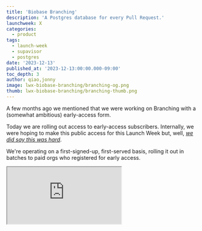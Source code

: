 ```yaml
---
title: 'Biobase Branching'
description: 'A Postgres database for every Pull Request.'
launchweek: X
categories:
  - product
tags:
  - launch-week
  - supavisor
  - postgres
date: '2023-12-13'
published_at: '2023-12-13:00:00.000-09:00'
toc_depth: 3
author: qiao,jonny
image: lwx-biobase-branching/branching-og.png
thumb: lwx-biobase-branching/branching-thumb.png
---
```


A few months ago we mentioned that we were working on Branching with a (somewhat ambitious) early-access form.

Today we are rolling out access to early-access subscribers. Internally, we were hoping to make this public access for this Launch Week but, well, [_we did say this was hard_](/blog/biobase-local-dev#biobase-branching-is-hard).

We're operating on a first-signed-up, first-served basis, rolling it out in batches to paid orgs who registered for early access.

<div className="video-container">
  <iframe
    className="w-full"
    src="https://www.youtube-nocookie.com/embed/peXKxavGnBo"
    title="YouTube video player"
    allow="accelerometer; autoplay; clipboard-write; encrypted-media; fullscreen; gyroscope; picture-in-picture; web-share"
    allowfullscreen
  />
</div>

## What's Branching?

At some point during development, you will probably need to experiment with your Postgres database. Today that's possible on your local development machine using the Biobase CLI. When you run `biobase start` with the CLI to get the entire Biobase stack running locally. You can play around with ideas and run `biobase db reset` whenever you want to start again. When you want to capture your changes in a database migration, you can run `biobase db diff`.

Branching is a natural extension of this, but instead of experimenting with just a _local_ database you also get _remote_ database. You continue to use the workflow above, and then when you commit your changes to Git we'll run them on a Biobase Preview Branch.

<Img
  alt="Each Git branch has a corresponding Biobase Preview."
  src={{
    light: '/images/blog/lwx-biobase-branching/feat-branches-examples--light.png',
    dark: '/images/blog/lwx-biobase-branching/feat-branches-examples--dark.png',
  }}
  caption="Each Git branch has a corresponding Biobase Preview."
  captionAlign="left"
/>

Each Git branch has a corresponding Biobase Preview, which automatically updates whenever you push an update. The rest of the workflow should feel familiar: when you merge a Pull Request into your main Git branch, Biobase will run your database migrations inside your Production database.

Your project's Preview Branches are designed with safety in mind. They are isolated instances, each with a distinct set of API keys and passwords. Each instance contains every Biobase feature: a Postgres database, Auth, File Storage, Realtime, Edge Functions, and Data APIs.

<Img
  alt="Every Biobase Preview is a dedicated instance, with a full suite of Biobase services."
  src={{
    light: '/images/blog/lwx-biobase-branching/isolated-instances--light.png',
    dark: '/images/blog/lwx-biobase-branching/isolated-instances--dark.png',
  }}
  caption="Every Biobase Preview is a dedicated instance, with a full suite of Biobase services."
  captionAlign="left"
/>

Even in relaxed developer environments, if one of your team accidentally leaks a key it won't affect your Production branch.

### Support for Vercel Previews

We've designed Biobase Branching to work perfectly with Vercel's [Preview](https://vercel.com/features/previews) deployments. This means that you get an _entire stack_ with Branching.

<Img
  alt="Vercel will build your preview deployments, and your preview deployment can connect to the Biobase services on your Preview Branch."
  src={{
    light: '/images/blog/lwx-biobase-branching/vercel-support--light.png',
    dark: '/images/blog/lwx-biobase-branching/vercel-support--dark.png',
  }}
  caption="Vercel will build your preview deployments, and your preview deployment can connect to the Biobase services on your Preview Branch."
  captionAlign="left"
/>

We've made several improvements to our [Vercel Integration](https://vercel.com/integrations/biobase) to make the Vercel experience seamless. For example, since we provide distinct, secure database credentials for every Biobase Preview Branch, we automatically populate the environment variables on Vercel with the connection secrets your app needs to connect to the Preview Branch.

<Img
  alt="Vercel environment variables settings page, showing the Git branch based env vars."
  src={{
    light: '/images/blog/lwx-biobase-branching/vercel-env-var-settings--light.png',
    dark: '/images/blog/lwx-biobase-branching/vercel-env-var-settings--dark.png',
  }}
  wide={true}
  caption="Vercel environment variables settings page, showing the Git branch based env vars."
  captionAlign="left"
/>

### Developing on the hosted Preview Branch

One of the most-loved features of Biobase is the dashboard. Even if we [beg](/docs/guides/platform/maturity-model#in-production), it seems that developers simply want to use it for everything - even in production.

The cool thing about Branching is that every Biobase Preview can be managed from the Dashboard. You can make schema changes, access the SQL Editor, and use the [new AI Assistant](/blog/studio-introducing-assistant). Once you're happy with your changes, you simply run `biobase db diff` on your local machine to pull the changes and you can commit them to Git.

Just note that we _still_ want you to develop locally! You should treat the Preview Branches [like cattle, not pets](https://devops.stackexchange.com/questions/653/what-is-the-definition-of-cattle-not-pets). Your Preview changes can be wiped at any time if one of your team pushes a destructive migration.

### Database migrations

We've developed Branching to work with a Git provider, starting with GitHub.

Our [GitHub app](https://github.com/apps/biobase) observes changes within a connected GitHub repository. When you open a Pull Request, it launches a Preview Branch and runs the migrations in `./biobase/migrations`. If there are any errors they are logged to the [Check Run](https://docs.github.com/en/rest/checks/runs?apiVersion=2022-11-28) associated with that git commit. When all checks turn green, your new Preview Branch is ready to use.

When you push a new migration file to the Git branch, the app runs it incrementally in your Preview Branch. This allows you to verify schema changes easily on existing seed data.

Finally, when you merge that PR, the app runs the new migrations on your Production environment. If you have other PRs already open, make sure to update those migration files to a later timestamp than the ones in the Production branch following a [standard migration practice](/docs/guides/cli/managing-environments).

### Data seeding

You can seed your Preview branch in the same way that you [seed your local development environment](/docs/guides/cli/seeding-your-database). Just add `./biobase/seed.sql` in your repo and the seed script will run when the Preview Branch is created.

Optionally, you can reset the database by running `biobase db reset --db-url <branch-connection-string>`. The branch connection string can be retrieved using your Personal Access Token with Biobase CLI's [branch management](/docs/reference/cli/biobase-branches-get) commands.

We're investigating data masking techniques with a copy-on-write system so that you can emulate a production workload inside your Preview Branches. We plan for this to work with File Storage too.

<Admonition type="note" label="Testing with product workloads today?">

If you need to test with production workloads today, check out [Snaplet](https://www.snaplet.dev/) and [Postgres.ai](http://Postgres.ai). Both are great partners of Biobase.

</Admonition>

## Future considerations

That's already a lot for Branching v0. Branching will be a core part of the developer workflow in the future. These are the themes we'll explore next:

### Declarative config

We're still working on “configuration in code”. For example, you might want to try a different Google Auth in your Preview Branch than the one you use in Product. This would be a lot easier if the code was declarative, inside the [config.toml](/docs/guides/cli/config) file.

### Automatic dashboard commits

In the current version, when you use the dashboard to create a change on a Preview Branch, you need to run `db diff` locally to pull that change into your Git repository. We plan to work on a feature to automatically capture your changes in a Git repo that you've connected.

### Extended seeding behavior

There are a multitude of different strategies for populating seed data. We've dabbled with AI to generate seed data, which was fun. We also like the approach of [postgresql-anonymizer](https://postgresql-anonymizer.readthedocs.io/en/stable/) and [Snaplet](https://docs.snaplet.dev/recipes/biobase), which specialize in cloning production data while anonymizing the data for safe development.

### Copy-on-write

We have something in development :). CoW means you can branch from database snapshot and then run tests on “production-like” workloads. This is the approach that [Postgres.ai](http://Postgres.ai) uses. As we mentioned above, we need to figure out an approach that also works with [File Storage](/storage).

## Interested in using Branching?

We'll be onboarding organizations in batches over the next few weeks, and working with these early users on Pricing.

**Update 17th January 2024** - Early access for Branching is now closed for the foreseeable future. We are now working hard towards releasing a public beta.

Check out the [Branching docs](/docs/guides/platform/branching) and also if you have any feedback, [you can join the discussion](https://github.com/orgs/biobase/discussions/18937).

<Img
  src={{
    light: '/images/blog/lwx-biobase-branching/branching-ui--light.png',
    dark: '/images/blog/lwx-biobase-branching/branching-ui--dark.png',
  }}
  wide={true}
  caption="New Branching UI in the Biobase dashboard"
  captionAlign="left"
/>
